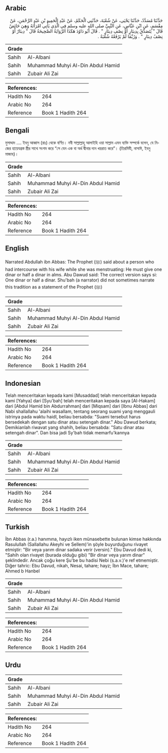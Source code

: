 ## Arabic


<div dir="rtl" lang="ar" style={{fontSize:'larger',backgroundColor:'#f8f9fa',padding:20}}>
حَدَّثَنَا مُسَدَّدٌ، حَدَّثَنَا يَحْيَى، عَنْ شُعْبَةَ، حَدَّثَنِي الْحَكَمُ، عَنْ عَبْدِ الْحَمِيدِ بْنِ عَبْدِ الرَّحْمَنِ، عَنْ مِقْسَمٍ، عَنِ ابْنِ عَبَّاسٍ، عَنِ النَّبِيِّ صلى الله عليه وسلم فِي الَّذِي يَأْتِي امْرَأَتَهُ وَهِيَ حَائِضٌ قَالَ ‏"‏ يَتَصَدَّقُ بِدِينَارٍ أَوْ نِصْفِ دِينَارٍ ‏"‏ ‏.‏ قَالَ أَبُو دَاوُدَ هَكَذَا الرِّوَايَةُ الصَّحِيحَةُ قَالَ ‏"‏ دِينَارٌ أَوْ نِصْفُ دِينَارٍ ‏"‏ ‏.‏ وَرُبَّمَا لَمْ يَرْفَعْهُ شُعْبَةُ ‏.‏
</div>
<div style={{backgroundColor:'#f8f9fa',padding:20, marginBottom: 10}}><table> <thead> <tr> <th>Grade</th> <th></th> </tr> </thead> <tbody> <tr><td>Sahih</td><td>Al-Albani</td></tr><tr><td>Sahih</td><td>Muhammad Muhyi Al-Din Abdul Hamid</td></tr><tr><td>Sahih</td><td>Zubair Ali Zai</td></tr></tbody></table><table> <thead> <tr> <th>References:</th> <th></th> </tr> </thead> <tbody><tr><td>Hadith No</td><td>264</td></tr><tr><td>Arabic No</td><td>264</td></tr><tr><td>Reference</td><td>Book 1 Hadith 264</td></tr></tbody></table></div>

## Bengali


<div dir="ltr" lang="bn" style={{fontSize:'larger',backgroundColor:'#f8f9fa',padding:20}}>
মুসাদ্দাদ .... ইবনু আব্বাস (রাঃ) থেকে বর্ণিত। নবী সাল্লাল্লাহু আলাইহি ওয়া সাল্লাম এমন ব্যক্তি সম্পর্কে বলেন, যে নিজের হায়েযগ্রস্ত স্ত্রীর সাথে সংগম করে “সে যেন এক বা অর্ধ দ্বীনার দান খয়রাত করে”। (তিরমিযী, নাসাঈ, ইবনু মাজাহ)।
</div>
<div style={{backgroundColor:'#f8f9fa',padding:20, marginBottom: 10}}><table> <thead> <tr> <th>Grade</th> <th></th> </tr> </thead> <tbody> <tr><td>Sahih</td><td>Al-Albani</td></tr><tr><td>Sahih</td><td>Muhammad Muhyi Al-Din Abdul Hamid</td></tr><tr><td>Sahih</td><td>Zubair Ali Zai</td></tr></tbody></table><table> <thead> <tr> <th>References:</th> <th></th> </tr> </thead> <tbody><tr><td>Hadith No</td><td>264</td></tr><tr><td>Arabic No</td><td>264</td></tr><tr><td>Reference</td><td>Book 1 Hadith 264</td></tr></tbody></table></div>

## English


<div dir="ltr" lang="en" style={{fontSize:'larger',backgroundColor:'#f8f9fa',padding:20}}>
Narrated Abdullah ibn Abbas: The Prophet (ﷺ) said about a person who had intercourse with his wife while she was menstruating: He must give one dinar or half a dinar in alms. Abu Dawud said: The correct version says si: One dinar or half a dinar. Shu'bah (a narrator) did not sometimes narrate this tradition as a statement of the Prophet (ﷺ)
</div>
<div style={{backgroundColor:'#f8f9fa',padding:20, marginBottom: 10}}><table> <thead> <tr> <th>Grade</th> <th></th> </tr> </thead> <tbody> <tr><td>Sahih</td><td>Al-Albani</td></tr><tr><td>Sahih</td><td>Muhammad Muhyi Al-Din Abdul Hamid</td></tr><tr><td>Sahih</td><td>Zubair Ali Zai</td></tr></tbody></table><table> <thead> <tr> <th>References:</th> <th></th> </tr> </thead> <tbody><tr><td>Hadith No</td><td>264</td></tr><tr><td>Arabic No</td><td>264</td></tr><tr><td>Reference</td><td>Book 1 Hadith 264</td></tr></tbody></table></div>

## Indonesian


<div dir="ltr" lang="id" style={{fontSize:'larger',backgroundColor:'#f8f9fa',padding:20}}>
Telah menceritakan kepada kami [Musaddad] telah menceritakan kepada kami [Yahya] dari [Syu'bah] telah menceritakan kepada saya [Al-Hakam] dari [Abdul Hamid bin Abdurrahman] dari [Miqsam] dari [Ibnu Abbas] dari Nabi shallallahu 'alaihi wasallam, tentang seorang suami yang menggauli istrinya pada waktu haidl, beliau bersabda: "Suami tersebut harus bersedekah dengan satu dinar atau setengah dinar." Abu Dawud berkata; Demikianlah riwavat yang shahih, beliau bersabda: "Satu dinar atau setengah dinar". Dan bisa jadi Sy'bah tidak memarfu'kannya
</div>
<div style={{backgroundColor:'#f8f9fa',padding:20, marginBottom: 10}}><table> <thead> <tr> <th>Grade</th> <th></th> </tr> </thead> <tbody> <tr><td>Sahih</td><td>Al-Albani</td></tr><tr><td>Sahih</td><td>Muhammad Muhyi Al-Din Abdul Hamid</td></tr><tr><td>Sahih</td><td>Zubair Ali Zai</td></tr></tbody></table><table> <thead> <tr> <th>References:</th> <th></th> </tr> </thead> <tbody><tr><td>Hadith No</td><td>264</td></tr><tr><td>Arabic No</td><td>264</td></tr><tr><td>Reference</td><td>Book 1 Hadith 264</td></tr></tbody></table></div>

## Turkish


<div dir="ltr" lang="tr" style={{fontSize:'larger',backgroundColor:'#f8f9fa',padding:20}}>
İbn Abbas (r.a.) hanımına, hayızlı iken münasebette bulunan kimse hakkında Rasulullah (Sallallahu Akeyhi ve Sellem)'in şöyle buyurduğunu rivayet etmiştir: "Bir veya yarım dinar sadaka verir (versin)." Ebu Davud dedi ki, "Sahih olan rivayet (burada olduğu gibi) "Bir dinar veya yarım dinar" şeklindedir. Ancak çoğu kere Şu'be bu hadisi Nebi (s.a.v.)'e ref etmemiştir. Diğer tahric: Ebu Davud, nikah, Nesai, tahare; hayz; İbn Mace, tahare; Ahmed b Hanbel
</div>
<div style={{backgroundColor:'#f8f9fa',padding:20, marginBottom: 10}}><table> <thead> <tr> <th>Grade</th> <th></th> </tr> </thead> <tbody> <tr><td>Sahih</td><td>Al-Albani</td></tr><tr><td>Sahih</td><td>Muhammad Muhyi Al-Din Abdul Hamid</td></tr><tr><td>Sahih</td><td>Zubair Ali Zai</td></tr></tbody></table><table> <thead> <tr> <th>References:</th> <th></th> </tr> </thead> <tbody><tr><td>Hadith No</td><td>264</td></tr><tr><td>Arabic No</td><td>264</td></tr><tr><td>Reference</td><td>Book 1 Hadith 264</td></tr></tbody></table></div>

## Urdu


<div dir="rtl" lang="ur" style={{fontSize:'larger',backgroundColor:'#f8f9fa',padding:20}}>

</div>
<div style={{backgroundColor:'#f8f9fa',padding:20, marginBottom: 10}}><table> <thead> <tr> <th>Grade</th> <th></th> </tr> </thead> <tbody> <tr><td>Sahih</td><td>Al-Albani</td></tr><tr><td>Sahih</td><td>Muhammad Muhyi Al-Din Abdul Hamid</td></tr><tr><td>Sahih</td><td>Zubair Ali Zai</td></tr></tbody></table><table> <thead> <tr> <th>References:</th> <th></th> </tr> </thead> <tbody><tr><td>Hadith No</td><td>264</td></tr><tr><td>Arabic No</td><td>264</td></tr><tr><td>Reference</td><td>Book 1 Hadith 264</td></tr></tbody></table></div>